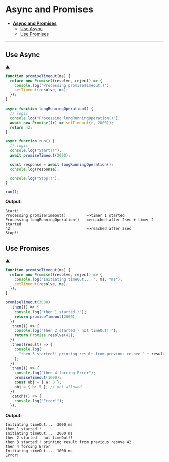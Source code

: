 # **Async and Promises**

- [**Async and Promises**](#async-and-promises)
  - [Use Async](#use-async)
  - [Use Promises](#use-promises)

---

## Use Async

[&#9650;](#async-and-promises)

```js
function promiseTimeout(ms) {
  return new Promise((resolve, reject) => {
    console.log("Processing promiseTimeout()");
    setTimeout(resolve, ms);
  });
}

async function longRunningOperation() {
  // logic
  console.log("Processing longRunningOperation()");
  await new Promise((r) => setTimeout(r, 2000));
  return 42;
}

async function run() {
  // logic
  console.log("Start!!");
  await promiseTimeout(2000);

  const response = await longRunningOperation();
  console.log(response);

  console.log("Stop!!");
}

run();
```

**Output:**

```text
Start!!
Processing promiseTimeout()         =>timer 1 started
Processing longRunningOperation()   =>reached after 2sec + timer 2 started
42                                  =>reached after 2sec
Stop!!
```

## Use Promises

[&#9650;](#async-and-promises)

```js
function promiseTimeout(ms) {
  return new Promise((resolve, reject) => {
    console.log("Initiating timeOut... ", ms, "ms");
    setTimeout(resolve, ms);
  });
}

promiseTimeout(3000)
  .then(() => {
    console.log("then 1 started!!");
    return promiseTimeout(2000);
  })
  .then(() => {
    console.log("then 2 started - not timeOut!!");
    return Promise.resolve(42);
  })
  .then((result) => {
    console.log(
      "then 3 started!! printing result from previous resove " + result
    );
  })
  .then(() => {
    console.log("then 4 forcing Error");
    promiseTimeout(1000);
    const obj = { a: 3 };
    obj = { b: 5 }; // not allowed
  })
  .catch(() => {
    console.log("Error!");
  });
```

**Output:**

```text
Initiating timeOut...  3000 ms
then 1 started!!
Initiating timeOut...  2000 ms
then 2 started - not timeOut!!
then 3 started!! printing result from previous resove 42
then 4 forcing Error
Initiating timeOut...  1000 ms
Error!
```
